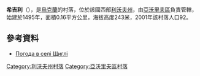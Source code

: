 {{coord|49|49|53|N|23|25|34|E|scale:100000|display=title}}

'''希吉利'''（{{lang-uk|Щиглі}}），是[[烏克蘭|烏克蘭]]的村落，位於該國西部[[利沃夫州|利沃夫州]]，由[[亞沃里夫區|亞沃里夫區]]負責管轄，始建於1495年，面積0.16平方公里，海拔高度243米，2001年該村落人口92。

==參考資料==
* [http://weather.in.ua/ua/l'vovskaja/29269 Погода в селі Щиглі] {{Wayback|url=http://weather.in.ua/ua/l'vovskaja/29269 |date=20160305080431 }}

{{DEFAULTSORT:Щиглі}}
[[Category:利沃夫州村落|Category:利沃夫州村落]]
[[Category:亞沃里夫區村落|Category:亞沃里夫區村落]]


{{Lviv-geo-stub}}